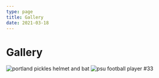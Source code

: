 ---
type: page
title: Gallery 
date: 2021-03-18
---


# Gallery 
<Image
    src="/images/gallery/horizontal-1.jpg"
    alt="portland pickles helmet and bat"
    width={2048}
    height={1152}
    priority
    className="next-image"
    layout="responsive"
/>
<Image
    src="/images/gallery/vertical-1.jpg"
    alt="psu football player #33"
    width={1368}
    height={2048}
    priority
    className="next-image"
    layout="responsive"
/>